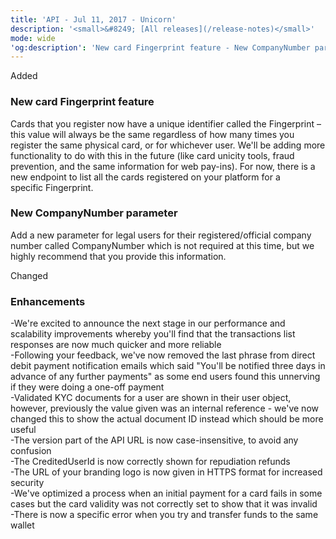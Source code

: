 ```yaml
---
title: 'API - Jul 11, 2017 - Unicorn'  
description: '<small>&#8249; [All releases](/release-notes)</small>'  
mode: wide  
'og:description': 'New card Fingerprint feature - New CompanyNumber parameter - Enhancements'  
---
```

  
  <div class="pill pill-green rn-pill">Added</div> 
  
### New card Fingerprint feature  

Cards that you register now have a unique identifier called the Fingerprint – this value will always be the same regardless of how many times you register the same physical card, or for whichever user. We'll be adding more functionality to do with this in the future (like card unicity tools, fraud prevention, and the same information for web pay-ins). For now, there is a new endpoint to list all the cards registered on your platform for a specific Fingerprint. 
  
### New CompanyNumber parameter  

Add a new parameter for legal users for their registered/official company number called CompanyNumber which is not required at this time, but we highly recommend that you provide this information.  
  <div class="pill pill-blue rn-pill">Changed</div> 
  
### Enhancements  
-We're excited to announce the next stage in our performance and scalability improvements whereby you'll find that the transactions list responses are now much quicker and more reliable  
-Following your feedback, we've now removed the last phrase from direct debit payment notification emails which said "You'll be notified three days in advance of any further payments" as some end users found this unnerving if they were doing a one-off payment  
-Validated KYC documents for a user are shown in their user object, however, previously the value given was an internal reference - we've now changed this to show the actual document ID instead which should be more useful  
-The version part of the API URL is now case-insensitive, to avoid any confusion  
-The CreditedUserId is now correctly shown for repudiation refunds  
-The URL of your branding logo is now given in HTTPS format for increased security  
-We've optimized a process when an initial payment for a card fails in some cases but the card validity was not correctly set to show that it was invalid  
-There is now a specific error when you try and transfer funds to the same wallet